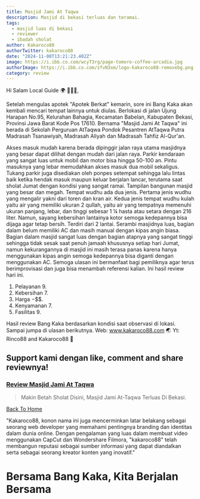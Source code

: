 ```yaml
---
title: Masjid Jami At Taqwa
description: Masjid di bekasi terluas dan teramai.
tags:
  - masjid luas di bekasi
  - reviewer
  - ibadah sholat
author: Kakaroco88
authorTwitter: kakaroco88
date: "2024-11-08T13:21:23.402Z"
image: https://i.ibb.co.com/wcyT3rg/page-tomoro-coffee-arcadia.jpg
authorImage: https://i.ibb.co.com/zfvN3xm/logo-kakaroco88-removebg.png
category: review
---
```


Hi Salam Local Guide 🌍 🙋🏻‍♂️,

Setelah mengulas apotek "Apotek Berkat" kemarin, sore ini Bang Kaka akan kembali mencari tempat lainnya untuk diulas.
Berlokasi di jalan Ujung Harapan No.95, Kelurahan Bahagia, Kecamatan Babelan, Kabupaten Bekasi, Provinsi Jawa Barat Kode Pos 17610.
Bernama "Masjid Jami At Taqwa" ini berada di Sekolah Perguruan AtTaqwa Pondok Pesantren AtTaqwa Putra Madrasah Tsanawiyah, Madrasah Aliyah dan Madrasah Tahfiz Al-Qur'an.

Akses masuk mudah karena berada dipinggir jalan raya utama masjidnya yang besar dapat dilihat dengan mudah dari jalan raya. Parkir kendaraan yang sangat luas untuk mobil dan motor bisa hingga 50-100 an.
Pintu masuknya yang lebar memudahkan akses masuk dua mobil sekaligus. Tukang parkir juga disediakan oleh ponpes setempat sehingga lalu lintas baik ketika hendak masuk maupun keluar berjalan lancar, terutama saat sholat Jumat dengan kondisi yang sangat ramai.
Tampilan bangunan masjid yang besar dan megah. Tempat wudhu ada dua jenis. Pertama jenis wudhu yang mengalir yakni dari toren dan kran air. Kedua jenis tempat wudhu kulah yaitu air yang memiliki ukuran 2 qullah, yaitu air yang tempatnya memenuhi ukuran panjang, lebar, dan tinggi sebesar 1 ¼ hasta atau setara dengan 216 liter. Namun, sayang kebersihan lantainya kotor semoga kedepannya bisa dijaga agar tetap bersih. Terdiri dari 2 lantai. Serambi masjidnya luas, bagian dalam belum memiliki AC dan masih manual dengan kipas angin biasa. Bagian dalam masjid sangat luas dengan bagian atapnya yang sangat tinggi sehingga tidak sesak saat penuh jamaah khususnya setiap hari Jumat, namun kekurangannya di masjid ini masih terasa panas karena hanya menggunakan kipas angin semoga kedepannya bisa diganti dengan menggunakan AC.
Semoga ulasan ini bermanfaat bagi pemiliknya agar terus berimprovisasi dan juga bisa menambah referensi  kalian.
Ini hasil review hari ini.
1. Pelayanan 9.
2. Kebersihan 7.
3. Harga $-$$$.
4. Kenyamanan 7.
5. Fasilitas 9.

Hasil review Bang Kaka berdasarkan kondisi saat observasi di lokasi.
Sampai jumpa di ulasan berikutnya.
Web: www.kakaroco88.com 🌏
Yt: Rinco88 and Kakaroco88 🚩

## Support kami dengan like, comment and share reviewnya!

### [Review Masjid Jami At Taqwa](https://goo.gl/maps/7d6yaEoH4eHFrQkT6?g_st=atm)

> Makin Betah Sholat Disini, Masjid Jami At-Taqwa Terluas Di Bekasi.

[Back To Home](/)

"Kakaroco88, konon nama ini juga mencerminkan latar belakang sebagai seorang web developer yang memahami pentingnya branding dan identitas dalam dunia online. Dengan pengalaman yang luas dalam membuat video menggunakan CapCut dan Wondershare Filmora, "kakaroco88" telah membangun reputasi sebagai sumber informasi yang dapat diandalkan serta sebagai seorang kreator konten yang inovatif."

# Bersama Bang Kaka, Kita Berjalan Bersama